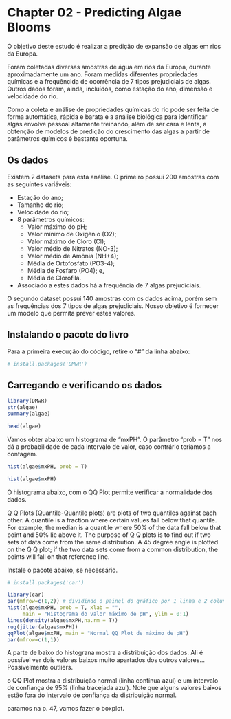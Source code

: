 # Chapter 02 - Predicting Algae Blooms

O objetivo deste estudo é realizar a predição de expansão de algas em rios da Europa.

Foram coletadas diversas amostras de água em rios da Europa, durante aproximadamente um ano. Foram medidas diferentes propriedades químicas e a frequêncida de ocorrência de 7 tipos prejudiciais de algas. Outros dados foram, ainda, incluídos, como estação do ano, dimensão e velocidade do rio.

Como a coleta e análise de propriedades químicas do rio pode ser feita de forma automática, rápida e barata e a análise biológica para identificar algas envolve pessoal altamente treinando, além de ser cara e lenta, a obtenção de modelos de predição do crescimento das algas a partir de parâmetros químicos é bastante oportuna.

## Os dados

Existem 2 datasets para esta análise. O primeiro possui 200 amostras com as seguintes variáveis:

* Estação do ano;
* Tamanho do rio;
* Velocidade do rio;
* 8 parâmetros químicos:
  + Valor máximo do pH;
  + Valor mínimo de Oxigênio (O2);
  + Valor máximo de Cloro (Cl);
  + Valor médio de Nitratos (NO-3);
  + Valor médio de Amônia (NH+4);
  + Média de Ortofosfato (PO3-4);
  + Média de Fosfaro (PO4); e,
  + Média de Clorofila.
* Associado a estes dados há a frequência de 7 algas prejudiciais.

O segundo dataset possui 140 amostras com os dados acima, porém sem as frequências dos 7 tipos de algas prejudiciais. Nosso objetivo é fornecer um modelo que permita prever estes valores.

## Instalando o pacote do livro

Para a primeira execução do código, retire o "#" da linha abaixo:
```r
# install.packages('DMwR')

```
## Carregando e verificando os dados

```r
library(DMwR)
str(algae)
summary(algae)
```

```r
head(algae)
```

Vamos obter abaixo um histograma de "mxPH". O parâmetro "prob = T" nos dá a probabilidade de cada intervalo de valor, caso contrário teríamos a contagem. 

```r
hist(algae$mxPH, prob = T)
```
```r
hist(algae$mxPH)
```
O histograma abaixo, com o QQ Plot permite verificar a normalidade dos dados.

Q Q Plots (Quantile-Quantile plots) are plots of two quantiles against each other. A quantile is a fraction where certain values fall below that quantile. For example, the median is a quantile where 50% of the data fall below that point and 50% lie above it. The purpose of Q Q plots is to find out if two sets of data come from the same distribution. A 45 degree angle is plotted on the Q Q plot; if the two data sets come from a common distribution, the points will fall on that reference line.

Instale o pacote abaixo, se necessário.
```r
# install.packages('car')
```


```r
library(car)
par(mfrow=c(1,2)) # dividindo o painel do gráfico por 1 linha e 2 colunas
hist(algae$mxPH, prob = T, xlab = "",
     main = "Histograma do valor máximo de pH", ylim = 0:1)
lines(density(algae$mxPH,na.rm = T))
rug(jitter(algae$mxPH))
qqPlot(algae$mxPH, main = "Normal QQ Plot de máximo de pH")
par(mfrow=c(1,1))
```
A parte de baixo do histograna mostra a distribuição dos dados. Ali é possível ver dois valores baixos muito apartados dos outros valores... Possivelmente outliers.

o QQ Plot mostra a distribuição normal (linha contínua azul) e um intervalo de confiança de 95% (linha tracejada azul). Note que alguns valores baixos estão fora do intervalo de confiança da distribuição normal.

paramos na p. 47, vamos fazer o boxplot.


